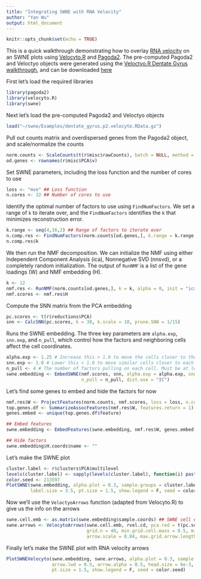 ```yaml
---
title: "Integrating SWNE with RNA Velocity"
author: "Yan Wu"
output: html_document
---
```


```r
knitr::opts_chunk$set(echo = TRUE)
```

This is a quick walkthrough demonstrating how to overlay [RNA velocity](http://velocyto.org/) on an SWNE plots using [Velocyto.R](https://github.com/velocyto-team/velocyto.R) and [Pagoda2](https://github.com/hms-dbmi/pagoda2). The pre-computed Pagoda2 and Veloctyo objects were generated using the [Veloctyo.R Dentate Gyrus walkthrough](http://pklab.med.harvard.edu/velocyto/notebooks/R/DG1.nb.html), and can be downloaded [here](ftp://genome-miner.ucsd.edu/swne_files/dentate_gyrus.p2.velocyto.RData.gz)

First let's load the required libraries
```r
library(pagoda2)
library(velocyto.R)
library(swne)
```


Next let's load the pre-computed Pagoda2 and Veloctyo objects
```r
load("~/swne/Examples/dentate_gyrus.p2.velocyto.RData.gz")
```


Pull out counts matrix and overdispersed genes from the Pagoda2 object, and scale/normalize the counts
```r
norm.counts <- ScaleCounts(t(r$misc$rawCounts), batch = NULL, method = "log", adj.var = T)
od.genes <- rownames(r$misc$PCA$v)
```

Set SWNE parameters, including the loss function and the number of cores to use
```r
loss <- "mse" ## Loss function
n.cores <- 32 ## Number of cores to use
```

Identify the optimal number of factors to use using `FindNumFactors`. We set a range of `k` to iterate over, and the `FindNumFactors` identifies the `k` that minimizes reconstruction error.
```r
k.range <- seq(4,16,2) ## Range of factors to iterate over
n.comp.res <- FindNumFactors(norm.counts[od.genes,], k.range = k.range, n.cores = n.cores, do.plot = T, loss = loss)
n.comp.res$k
```

We then run the NMF decomposition. We can initialize the NMF using either Independent Component Analysis (ica), Nonnegative SVD (nnsvd), or a completely random initialization. The output of `RunNMF` is a list of the gene loadings (W) and NMF embedding (H).
```r
k <- 12
nmf.res <- RunNMF(norm.counts[od.genes,], k = k, alpha = 0, init = "ica", n.cores = n.cores, loss = loss)
nmf.scores <- nmf.res$H
```

Compute the SNN matrix from the PCA embedding
```r
pc.scores <- t(r$reductions$PCA)
snn <- CalcSNN(pc.scores, k = 30, k.scale = 10, prune.SNN = 1/15)
```

Runs the SWNE embedding. The three key parameters are `alpha.exp`, `snn.exp`, and `n_pull`, which control how the factors and neighboring cells affect the cell coordinates.
```r
alpha.exp <- 1.25 # Increase this > 1.0 to move the cells closer to the factors. Values > 2 start to distort the data.
snn.exp <- 1.0 # Lower this < 1.0 to move similar cells closer to each other
n_pull <- 4 # The number of factors pulling on each cell. Must be at least 3.
swne.embedding <- EmbedSWNE(nmf.scores, snn, alpha.exp = alpha.exp, snn.exp = snn.exp,
                            n_pull = n_pull, dist.use = "IC")
```

Let's find some genes to embed and hide the factors for now
```r
nmf.res$W <- ProjectFeatures(norm.counts, nmf.scores, loss = loss, n.cores = n.cores)
top.genes.df <- SummarizeAssocFeatures(nmf.res$W, features.return = 1)
genes.embed <- unique(top.genes.df$feature)

## Embed features
swne.embedding <- EmbedFeatures(swne.embedding, nmf.res$W, genes.embed, alpha.exp = 1.25, n_pull = 4)

## Hide factors
swne.embedding$H.coords$name <- ""
```


Let's make the SWNE plot
```r
cluster.label <- r$clusters$PCA$multilevel
levels(cluster.label) <- sapply(levels(cluster.label), function(i) paste("C", i, sep = ""))
color.seed <- 213597
PlotSWNE(swne.embedding, alpha.plot = 0.3, sample.groups = cluster.label, do.label = T,
         label.size = 3.5, pt.size = 1.5, show.legend = F, seed = color.seed)
```

Now we'll use the `VeloctyoArrows` function (adapted from Velocyto.R) to give us the info on the arrows
```r
swne.cell.emb <- as.matrix(swne.embedding$sample.coords) ## SWNE cell embeddings
swne.arrows <- VelocytoArrows(swne.cell.emb, rvel.cd, pca.red = t(pc.scores), n = 250, scale = "sqrt", 
                              grid.n = 40, min.grid.cell.mass = 0.5, min.arrow.size = 0.0025, 
                              arrow.scale = 0.04, max.grid.arrow.length = 0.04, n.cores = n.cores)
```

Finally let's make the SWNE plot with RNA velocity arrows
```r
PlotSWNEVelocyto(swne.embedding, swne.arrows, alpha.plot = 0.3, sample.groups = cluster.label,
                 arrow.lwd = 0.5, arrow.alpha = 0.5, head.size = 6e-3, do.label = T, label.size = 3.5, 
                 pt.size = 1.5, show.legend = F, seed = color.seed)
```
